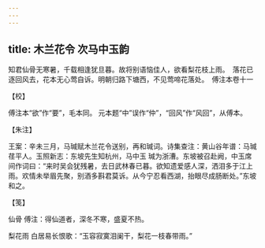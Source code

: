 ```yaml
---
---
---
```

title: 木兰花令 次马中玉韵
---







知君仙骨无寒暑，千载相逢犹旦暮。故将别语恼佳人，欲看梨花枝上雨。　落花已逐回风去，花本无心莺自诉。明朝归路下塘西，不见莺啼花落处。　傅注本卷十一





【校】


傅注本“欲”作“要”，毛本同。 元本题“中”误作“仲”，“回风”作“风回”，从傅本。





【朱注】


王案：辛未三月，马瑊赋木兰花令送别，再和瑊词。诗集查注：黄山谷年谱：马瑊 荏平人。玉照新志：东坡先生知杭州，马中玉 瑊为浙漕。东坡被召赴阙，中玉席间作词曰：“来时吴会犹残暑，去日武林春已暮。欲知遗爱感人深，洒泪多于江上雨。欢情未举眉先聚，别酒多斟君莫诉。从今宁忍看西湖，抬眼尽成肠断处。”东坡和之。





【笺】


仙骨 傅注：得仙道者，深冬不寒，盛夏不热。

梨花雨 白居易长恨歌：“玉容寂寞泪阑干，梨花一枝春带雨。”